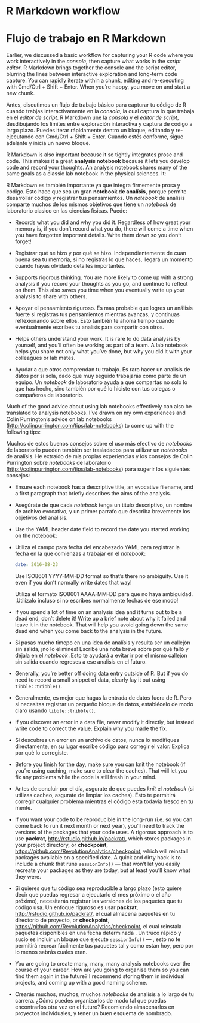 # R Markdown workflow
# Flujo de trabajo en R Markdown

Earlier, we discussed a basic workflow for capturing your R code where you work  interactively in the _console_, then capture what works in the _script editor_. R Markdown brings together the console and the script editor, blurring the lines between interactive exploration and long-term code capture. You can rapidly iterate within a chunk, editing and re-executing with Cmd/Ctrl + Shift + Enter. When you're happy, you move on and start a new chunk.

Antes, discutimos un flujo de trabajo básico para capturar tu código de R cuando trabjas interactivamente en la  _consola_, la cual captura lo que trabaja en el _editor de script_. R Markdown une la _consola_ y el _editor de script_, desdibujando los limites entre exploración interactiva y captura de código a largo plazo. Puedes iterar rápidamente dentro un bloque, editando y re-ejecutando con Cmd/Ctrl + Shift + Enter. Cuando estés conforme, sigue adelante y inicia un nuevo bloque.

R Markdown is also important because it so tightly integrates prose and code. This makes it a great __analysis notebook__ because it lets you develop code and record your thoughts. An analysis notebook shares many of the same goals as a classic lab notebook in the physical sciences. It:

R Markdown es también importante ya que integra firmemente prosa y código. Esto hace que sea un gran __notebook de analísis__, porque permite desarrollar código y registrar tus pensamientos. Un *notebook* de analísis comparte muchos de los mismos objetivos que tiene un *notebook* de laboratorio clasico en las ciencias físicas. Puede:

*   Records what you did and why you did it. Regardless of how great your
    memory is, if you don't record what you do, there will come a time when
    you have forgotten important details. Write them down so you don't forget!

*   Registrar qué se hizo y por qué se hizo. Independientemente de cuan buena sea tu        memoria, si no registras lo que haces, llegará un momento cuando hayas olvidado        detalles importantes.

*   Supports rigorous thinking. You are more likely to come up with a strong
    analysis if you record your thoughts as you go, and continue to reflect
    on them. This also saves you time when you eventually write up your
    analysis to share with others.

*   Apoyar el pensamiento riguroso. Es mas probable que logres un análisis fuerte si       registras tus pensamientos mientras avanzas, y continuas reflexionando sobre           ellos. Esto también te ahorra tiempo cuando eventualmente escribes tu analisis         para compartir con otros.

*   Helps others understand your work. It is rare to do data analysis by
    yourself, and you'll often be working as part of a team. A lab notebook
    helps you share not only what you've done, but why you did it with your
    colleagues or lab mates.
    
*   Ayudar a que otros comprendan tu trabajo. Es raro hacer un analisis de datos por sí     sola, dado que muy seguido trabajarás como parte de un equipo. Un *notebook* de        laboratorio ayuda a que compartas no solo lo que has hecho, sino también por qué       lo hiciste con tus colegas o compañeros de laboratorio.    

Much of the good advice about using lab notebooks effectively can also be translated to analysis notebooks. I've drawn on my own experiences and Colin Purrington's advice on lab notebooks (<http://colinpurrington.com/tips/lab-notebooks>) to come up with the following tips:

Muchos de estos buenos consejos sobre el uso más efectivo de *notebooks* de laboratorio pueden también ser trasladados para utilizar un *notebooks* de analísis. He extraído de mis propias experiencias y los consejos de Colin Purrington sobre *notebooks* de laboratorio (<http://colinpurrington.com/tips/lab-notebooks>) para sugerir los siguientes consejos:


*   Ensure each notebook has a descriptive title, an evocative filename, and a
    first paragraph that briefly describes the aims of the analysis.

*   Asegúrate de que cada *notebook* tenga un titulo descriptivo, un nombre de archivo     evocativo, y un primer parrafo que describa brevemente los objetivos del analisis.

*   Use the YAML header date field to record the date you started working on the
    notebook:
*   Utiliza el campo para fecha del encabezado YAML para registrar la fecha en la que      comienzas a trabajar en el *notebook*:     

    ```yaml
    date: 2016-08-23
    ```

    Use ISO8601 YYYY-MM-DD format so that's there no ambiguity. Use it
    even if you don't normally write dates that way!
    
    Utiliza el formato ISO8601 AAAA-MM-DD para que no haya ambiguidad. ¡Utilízalo          incluso si no escribes normalmente fechas de ese modo!
    
    
*   If you spend a lot of time on an analysis idea and it turns out to be a
    dead end, don't delete it! Write up a brief note about why it failed and
    leave it in the notebook. That will help you avoid going down the same
    dead end when you come back to the analysis in the future.

*   Si pasas mucho timepo en una idea de analísis y resulta ser un callejón sin            salida, ¡no lo elimines!  Escribe una nota breve sobre por qué falló y déjala en       el *notebook* .Esto te ayudará a evitar ir por el mismo callejon sin salida cuando     regreses a ese analisis  en el futuro.    

*   Generally, you're better off doing data entry outside of R. But if you 
    do need to record a small snippet of data, clearly lay it out using
    `tibble::tribble()`.
    
*   Generalmente, es mejor que hagas la entrada de datos fuera de R. Pero si necesitas     registrar un pequeño bloque de datos, establécelo de modo claro usando                 `tibble::tribble()`.    

*   If you discover an error in a data file, never modify it directly, but
    instead write code to correct the value. Explain why you made the fix.

*   Si descubres un error en un archivo de datos, nunca lo modifiques directamente, 
    en su lugar escribe código para corregir el valor. Explica por qué lo corregiste.    

*   Before you finish for the day, make sure you can knit the notebook
    (if you're using caching, make sure to clear the caches). That will
    let you fix any problems while the code is still fresh in your mind.
    
*   Antes de concluir por el día, asgurate de que puedes *knit* el *notebook* (si          utilizas cacheo, asgurate de limpiar los caches). Esto te permitirá corregir           cualquier problema mientras el código esta todavia fresco en tu mente.       

*   If you want your code to be reproducible in the long-run (i.e. so you can
    come back to run it next month or next year), you'll need to track the
    versions of the packages that your code uses. A rigorous approach is to use
    __packrat__, <http://rstudio.github.io/packrat/>, which stores packages 
    in your project directory, or __checkpoint__,
    <https://github.com/RevolutionAnalytics/checkpoint>, which will reinstall
    packages available on a specified date. A quick and dirty hack is to include
    a chunk that runs `sessionInfo()` --- that won't let you easily recreate 
    your packages as they are today, but at least you'll know what they were.
    
*   Si quieres que tu código sea reproducible a largo plazo (esto quiere decir que        puedas regresar a ejecutarlo el mes próximo o el año próximo), necesitarás            registrar las versiones de los paquetes que tu código usa. Un enfoque riguroso es     usar __packrat__, <http://rstudio.github.io/packrat/>, el cual almacena paquetes      en tu directorio de proyecto, or __checkpoint__,                                     <https://github.com/RevolutionAnalytics/checkpoint>, el cual reinstala paquetes        disponibles en una fecha determinada .  Un truco rápido y sucio es incluir un         bloque que ejecute `sessionInfo()` --- , esto no te permitirá recrear fácilmente      tus paquetes tal y como estan hoy, pero por lo menos sabrás cuales eran.    

*   You are going to create many, many, many analysis notebooks over the course
    of your career. How are you going to organise them so you can find them
    again in the future? I recommend storing them in individual projects,
    and coming up with a good naming scheme.
    
*   Crearás muchos, muchos, muchos *notebooks* de analisis a lo largo de tu carrera.      ¿Cómo puedes organizarlos de modo tal que puedas encontrarlos otra vez en el          futuro? Recomiendo almacenarlos en proyectos individuales, y tener un buen            esquema de nombrado.     

